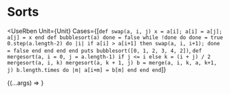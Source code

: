 # Sorts


<UseRben Unit={Unit} Cases={[`
def swap(a, i, j)
    x = a[i]; a[i] = a[j]; a[j] = x
end
def bubblesort(a)
    done = false
    while !done do
        done = true
        0.step(a.length-2) do |i|
            if a[i] > a[i+1] then swap(a, i, i+1); done = false end
            end
    end
end
puts bubblesort([0, 1, 2, 3, 4, 2])
`, `
def mergesort(a, i = 0, j = a.length-1)
    if j <= i else
        k = (i + j) / 2
        mergesort(a, i, k)
        mergesort(a, k + 1, j)
        b = merge(a, i, k, a, k+1, j)
        b.length.times do |m| a[i+m] = b[m] end
    end
end
`]}
>
{(...args) =>
  <Edit key={args[1]} args={args} />
}
</UseRben>
